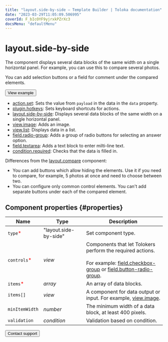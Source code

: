 ```yaml
---
title: "layout.side-by-side — Template Builder | Toloka documentation"
date: "2023-03-29T11:05:09.506995"
coverId: F_bIcOYF9yjrxkPZrXc3
docsMenu: "defaultMenu"
---
```


# layout.side-by-side

The component displays several data blocks of the same width on a single horizontal panel. For example, you can use this to compare several photos.

You can add selection buttons or a field for comment under the compared elements.

<Button themeColor="light" view="default" size="l" type="link" url="https://ya.cc/t/E15DUzkl44n8nE">View example</Button>

<Cut title="Components used in the example">

- [action.set](/docs/template-builder/reference/action.set): Sets the value from `payload` in the data in the `data` property.
- [plugin.hotkeys](/docs/template-builder/reference/plugin.hotkeys): Sets keyboard shortcuts for actions.
- [layout.side-by-side](/docs/template-builder/reference/layout.side-by-side): Displays several data blocks of the same width on a single horizontal panel.
- [view.image](/docs/template-builder/reference/view.image): Adds an image.
- [view.list](/docs/template-builder/reference/view.list): Displays data in a list.
- [field.radio-group](/docs/template-builder/reference/field.radio-group): Adds a group of radio buttons for selecting an answer option.
- [field.textarea](/docs/template-builder/reference/field.textarea): Adds a text block to enter milti-line text.
- [condition.required](/docs/template-builder/reference/condition.required): Checks that the data is filled in.

</Cut>

Differences from the [layout.compare](/docs/template-builder/reference/layout.compare) component:

- You can add buttons which allow hiding the elements. Use it if you need to compare, for example, 5 photos at once and need to choose between two.
- You can configure only common control elements. You can't add separate buttons under each of the compared element.

## Component properties {#properties}

**Name** | **Type** | **Description**
----- | ----- | -----
`type`<span style="color: red">\*</span> | "layout.side-by-side" | Set component type.
`controls`<span style="color: red">\*</span> | _view_ | Components that let Tolokers perform the required actions.<br/><br/>For example: [field.checkbox-group](/docs/template-builder/reference/field.checkbox-group) or [field.button-radio-group](/docs/template-builder/reference/field.button-radio-group).
`items`<span style="color: red">\*</span> | _array_ | An array of data blocks.
`items[]` | _view_ | A component for data output or input. For example, [view.image](/docs/template-builder/reference/view.image).
`minItemWidth` | _number_ | The minimum width of a data block, at least 400 pixels.
`validation` | _condition_ | Validation based on condition.

<Button themeColor="light" view="default" size="l" type="link" url="/docs/guide/troubleshooting/support?form-source=template-builder-reference-layout-side-by-side">Contact support</Button>